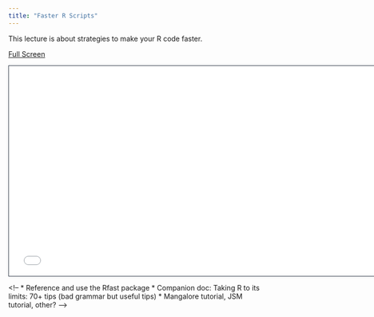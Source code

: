 ```yaml
---
title: "Faster R Scripts"
---
```


This lecture is about strategies to make your R code faster.

[Full Screen](slides.qmd)

```{=html}
<iframe class="slide-deck" src="slides.html" height="420" width="747" style="border: 1px solid #2e3846;"></iframe>
```
\<!--
* Reference and use the Rfast package
* Companion doc: Taking R to its limits: 70+ tips (bad grammar but useful tips)
* Mangalore tutorial, JSM tutorial, other?
--\>
